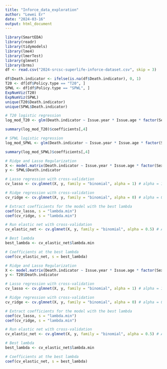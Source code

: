 ```yaml
---
title: "Inforce_data_exploration"
author: "Lewei Er"
date: "2024-03-16"
output: html_document
---
```


```r
library(SmartEDA)
library(readr)
library(tidymodels)
library(lme4)
library(lmerTest)
library(glmnet)
library(brms)
df <- read.csv("2024-srcsc-superlife-inforce-dataset.csv", skip = 3)
```

```r
df$Death.indicator <- ifelse(is.na(df$Death.indicator), 0, 1)
T20 <- df[df$Policy.type == "T20", ]
SPWL <- df[df$Policy.type == "SPWL", ]
ExpNumViz(T20)
ExpNumViz(SPWL)
unique(T20$Death.indicator)
unique(SPWL$Death.indicator)
```


```r
# T20 logistic regression
log_mod_T20 <- glm(Death.indicator ~ Issue.year * Issue.age * factor(Sex) * factor(Smoker.Status) * factor(Underwriting.Class) * factor(Urban.vs.Rural) * factor(Distribution.Channel), family = binomial(link = "logit"), data = T20)

summary(log_mod_T20)$coefficients[,4]
```

```r
# SPWL logistic regression
log_mod_SPWL <- glm(Death.indicator ~ Issue.year * Issue.age * factor(Sex) * factor(Smoker.Status) * factor(Underwriting.Class) * factor(Urban.vs.Rural) * factor(Distribution.Channel), family = binomial(link = "logit"), data = SPWL)

summary(log_mod_SPWL)$coefficients[,4]
```
```r
# Ridge and Lasso Regularization
X <- model.matrix(Death.indicator ~ Issue.year * Issue.age * factor(Sex) * factor(Smoker.Status) * factor(Underwriting.Class) * factor(Urban.vs.Rural) * factor(Distribution.Channel), data = SPWL)[,-1] # Remove intercept
y <- SPWL$Death.indicator

# Lasso regression with cross-validation
cv_lasso <- cv.glmnet(X, y, family = "binomial", alpha = 1) # alpha = 1 for lasso

# Ridge regression with cross-validation
cv_ridge <- cv.glmnet(X, y, family = "binomial", alpha = 0) # alpha = 0 for ridge

# Extract coefficients for the model with the best lambda
coef(cv_lasso, s = "lambda.min")
coef(cv_ridge, s = "lambda.min")

# Run elastic net with cross-validation
cv_elastic_net <- cv.glmnet(X, y, family = "binomial", alpha = 0.5) # Alpha between 0 and 1 for elastic net

# Best lambda
best_lambda <- cv_elastic_net$lambda.min

# Coefficients at the best lambda
coef(cv_elastic_net, s = best_lambda)
```


```r
# Ridge and Lasso Regularization
X <- model.matrix(Death.indicator ~ Issue.year * Issue.age * factor(Sex) * factor(Smoker.Status) * factor(Underwriting.Class) * factor(Urban.vs.Rural) * factor(Distribution.Channel), data = T20)[,-1] # Remove intercept
y <- T20$Death.indicator

# Lasso regression with cross-validation
cv_lasso <- cv.glmnet(X, y, family = "binomial", alpha = 1) # alpha = 1 for lasso

# Ridge regression with cross-validation
cv_ridge <- cv.glmnet(X, y, family = "binomial", alpha = 0) # alpha = 0 for ridge

# Extract coefficients for the model with the best lambda
coef(cv_lasso, s = "lambda.min")
coef(cv_ridge, s = "lambda.min")

# Run elastic net with cross-validation
cv_elastic_net <- cv.glmnet(X, y, family = "binomial", alpha = 0.5) # Alpha between 0 and 1 for elastic net

# Best lambda
best_lambda <- cv_elastic_net$lambda.min

# Coefficients at the best lambda
coef(cv_elastic_net, s = best_lambda)
```


